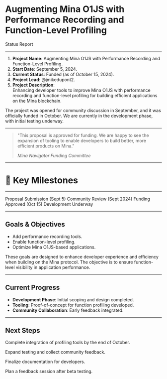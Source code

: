 <SlidePage next="page-2">

<Cover>

# Augmenting Mina O1JS with Performance Recording and Function-Level Profiling

Status Report

</Cover>

---

1. **Project Name**: Augmenting Mina O1JS with Performance Recording and Function-Level Profiling.
1. **Start Date**: September 5, 2024.
1. **Current Status**: Funded (as of October 15, 2024).
1. **Project Lead**: @jmikedupont2.
1. **Project Description**:  
   Enhancing developer tools to improve Mina O1JS with performance recording and function-level profiling for building efficient applications on the Mina blockchain.

<SpeakerNotes>

The project was opened for community discussion in September, and it was officially funded in October. We are currently in the development phase, with initial testing underway.

</SpeakerNotes>

---

> "This proposal is approved for funding. We are happy to see the expansion of tooling to enable developers to build better, more efficient products on Mina."
>
> <cite>Mina Navigator Funding Committee</cite>

---

# 🚀 Key Milestones

---

<Steps>
  <Step>Proposal Submission (Sept 5)</Step>
  <Step>Community Review (Sept 2024)</Step>
  <Step>Funding Approved (Oct 15)</Step>
  <Step>Development Underway</Step>
</Steps>

---

## Goals & Objectives

- Add performance recording tools.
- Enable function-level profiling.
- Optimize Mina O1JS-based applications.

<SpeakerNotes>

These goals are designed to enhance developer experience and efficiency when building on the Mina protocol. The objective is to ensure function-level visibility in application performance.

</SpeakerNotes>

---

## Current Progress

- **Development Phase**: Initial scoping and design completed.
- **Tooling**: Proof-of-concept for function profiling developed.
- **Community Collaboration**: Early feedback integrated.

---

## Next Steps

Complete integration of profiling tools by the end of October.

Expand testing and collect community feedback.

Finalize documentation for developers.

Plan a feedback session after beta testing.

</SlidePage>
